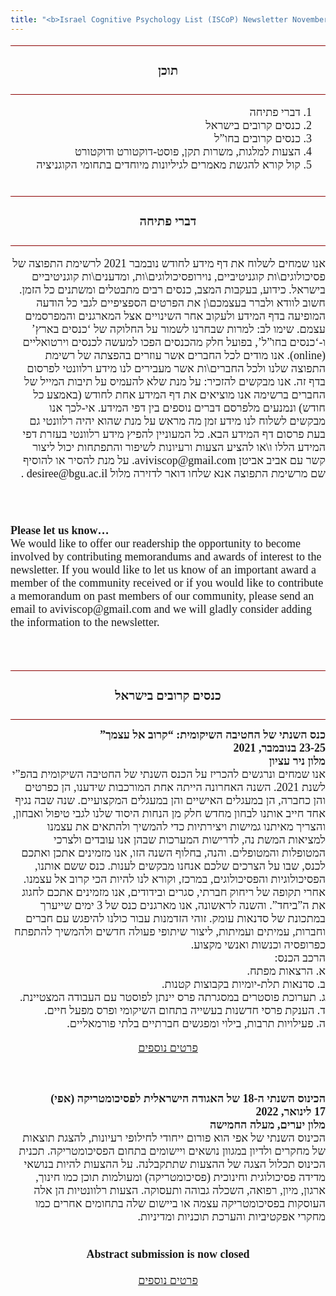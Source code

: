 ```yaml
---
title: "<b>Israel Cognitive Psychology List (ISCoP) Newsletter November 2021</b>"
---
```


<style>
h1 {
    position: relative;
    font-size: 30px;
    z-index: 1;
    overflow: hidden;
    text-align: center;
    font-family: Times New Roman;
}
h1:before, h1:after {
    position: absolute;
    top: 51%;
    overflow: hidden;
    width: 100%;
    height: 1px;
    content: '\a0';
    background-color: darkred;
}
h1:before {
    margin-left: -50%;
    text-align: right;
}

h4 {
    text-align: center;
    font-size: 20px;
    font-family: Times New Roman;
}

hr {
    height: 1px;
    background-color: darkred;
    text-align: center;
}
</style>


<style>
.rtl {direction:rtl;
      font-family: Times New Roman;
      font-size: 18px;}
.eng {direction:ltr;
      font-family: Times New Roman;
      font-size: 18px;}
.abstract {text-align: center;}
.details {text-align: left;}
</style>

<div class="rtl">
<hr>
#### <b>תוכן</b>
<hr>
1. דברי פתיחה
2. כנסים קרובים בישראל
3. כנסים קרובים בחו"ל
4. הצעות למלגות, משרות תקן, פוסט-דוקטורט ודוקטורט
5. קול קורא להגשת מאמרים לגיליונות מיוחדים בתחומי הקוגניציה
\
\

<hr>
#### <b>דברי פתיחה</b>
<hr>
 
אנו שמחים לשלוח את דף מידע לחודש נובמבר 2021 לרשימת התפוצה של פסיכולוגים\\ות קוגניטיביים, נוירופסיכולוגים\\ות, ומדענים\\ות קוגניטיביים בישראל. כידוע, בעקבות המצב, כנסים רבים מתבטלים ומשתנים כל הזמן. חשוב לוודא ולברר בעצמכם\\ן את הפרטים הספציפיים לגבי כל הודעה המופיעה בדף המידע ולעקוב אחר השינויים אצל המארגנים והמפרסמים עצמם. שימו לב: למרות שבחרנו לשמור על החלוקה של 'כנסים בארץ' ו-'כנסים בחו"ל', בפועל חלק מהכנסים הפכו למעשה לכנסים וירטואליים (online). 
אנו מודים לכל החברים אשר עוזרים בהפצתה של רשימת התפוצה שלנו ולכל החברים\\ות אשר מעבירים לנו מידע רלוונטי לפרסום בדף זה. אנו מבקשים להזכיר: על מנת שלא להעמיס על תיבות המייל של החברים ברשימה אנו מוציאים את דף המידע אחת לחודש (באמצע כל חודש) ונמנעים מלפרסם דברים נוספים בין דפי המידע. אי-לכך אנו מבקשים לשלוח לנו מידע זמן מה מראש על מנת שהוא יהיה רלוונטי גם בעת פרסום דף המידע הבא. כל המעוניין להפיץ מידע רלוונטי בעזרת דפי המידע הללו ו\\או להציע הצעות ורעיונות לשיפור והתפתחות יכול ליצור קשר עם אביב אביטן aviviscop@gmail.com. על מנת להסיר או להוסיף שם מרשימת התפוצה אנא שלחו דואר לדזירה מלול desiree@bgu.ac.il .

</div>

\
\
<div class="eng">
**Please let us know…** \
We would like to offer our readership the opportunity to become involved by contributing memorandums and awards of interest to the newsletter. If you would like to let us know of an important award a member of the community received or if you would like to contribute a memorandum on past members of our community, please send an email to aviviscop@gmail.com and we will gladly consider adding the information to the newsletter.
</div>

\
\
<hr>
#### <b>כנסים קרובים בישראל</b>
<hr>
<div class="rtl">
<b>כנס השנתי של החטיבה השיקומית: "קרוב אל עצמך"</b>
\
<b>23-25 בנובמבר, 2021</b>
\
<b>מלון ניר עציון</b>
\
אנו שמחים ונרגשים להכריז על הכנס השנתי של החטיבה השיקומית בהפ"י לשנת 2021.
השנה האחרונה הייתה אחת המורכבות שידענו, הן כפרטים והן כחברה, הן במעגלים האישיים והן במעגלים המקצועיים. שנה שבה נגיף אחד חייב אותנו לבחון מחדש חלק מן הנחות היסוד שלנו לגבי טיפול ואבחון, והצריך מאיתנו גמישות ויצירתיות כדי להמשיך ולהתאים את עצמנו למציאות המשת נה, לדרישות המערכות שבהן אנו עובדים ולצרכי המטופלות והמטופלים.
והנה, בחלוף השנה הזו, אנו מזמינים אתכן ואתכם לכנס, שבו על הצרכים שלכם אנחנו מבקשים לענות. כנס ששם אותנו, הפסיכולוגיות והפסיכולוגים, במרכז, וקורא לנו להיות הכי קרוב אל עצמנו.
אחרי תקופה של ריחוק חברתי, סגרים ובידודים, אנו מזמינים אתכם לחגוג את ה"ביחד". והשנה לראשונה, אנו מארגנים כנס של 3 ימים שייערך במתכונת של סדנאות עומק. זוהי הזדמנות עבור כולנו להיפגש עם חברים וחברות, עמיתים ועמיתות, ליצור שיתופי פעולה חדשים ולהמשיך להתפתח כפרופסיה וכנשות ואנשי מקצוע.
\
הרכב הכנס:
\
א. הרצאות מפתח.
\
ב. סדנאות תלת-יומיות בקבוצות קטנות.
\
ג. תערוכת פוסטרים במסגרתה פרס יינתן לפוסטר עם העבודה המצטיינת.
\
ד. הענקת פרסי חדשנות בעשייה בתחום השיקומי ופרס מפעל חיים.
\
ה. פעילויות תרבות, בילוי ומפגשים חברתיים בלתי פורמאליים.
\
<div class='abstract'>
[פרטים נוספים](https://cdn-media.web-view.net/i/wjwc8c/_________-_____2021_1.pdfp)
</div>
\
\
<b>הכינוס השנתי ה-18 של האגודה הישראלית לפסיכומטריקה (אפי)</b>
\
<b>17 לינואר, 2022</b>
\
<b>מלון יערים, מעלה החמישה</b>
\
הכינוס השנתי של אפי הוא פורום ייחודי לחילופי רעיונות, להצגת תוצאות של מחקרים ולדיון במגוון נושאים ויישומים בתחום הפסיכומטריקה. תכנית הכינוס תכלול הצגה של ההצעות שתתקבלנה.
על ההצעות להיות בנושאי מדידה פסיכולוגית וחינוכית (פסיכומטריקה) ומעולמות תוכן כמו חינוך, ארגון, מיון, רפואה, השכלה גבוהה ותעסוקה. הצעות רלוונטיות הן אלה העוסקות בפסיכומטריקה עצמה או ביישום שלה בתחומים אחרים כמו מחקרי
אפקטיביות והערכת תוכניות ומדיניות.  
\
<div class="abstract">
<b>Abstract submission is now closed</b>
\
\
[פרטים נוספים](https://7c53a3f5-e54d-40e1-a4e5-4899172c44fc.filesusr.com/ugd/295104_6778712abcbd430590b3acf7e15b85fe.pdf)
</div>







